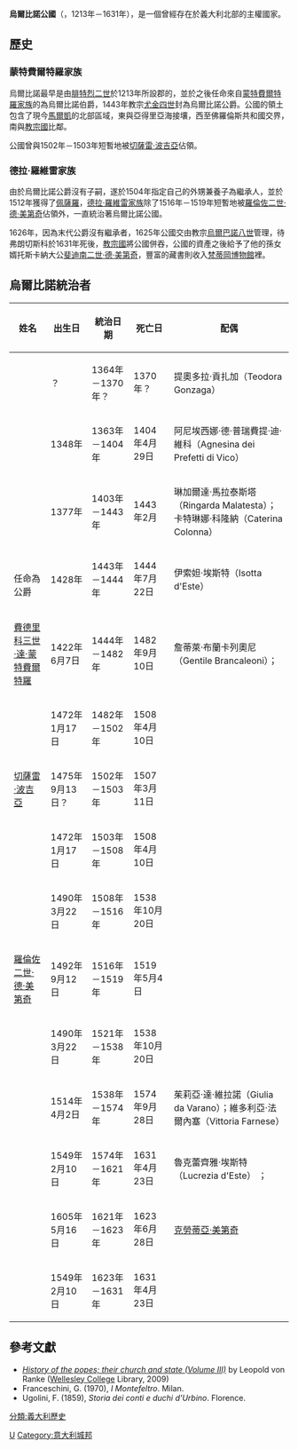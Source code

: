 {{NoteTA
|1=zh:烏爾比諾;zh-cn:乌尔比诺;zh-tw:烏比諾;
}}
{{Infobox Former Country
|native_name = ''{{lang|it|Ducato (Contea) di Urbino}}''
|conventional_long_name = 烏爾比諾公國
|common_name = 烏爾比諾
|continent= 歐洲
|region = 義大利
|country = 義大利
|life_span = 1213年－1631年
|year_start = 1213年
|year_end = 1631年
|p1 = 意大利王國 (神聖羅馬帝國)
|flag_p1 = Flag of the Holy Roman Empire (1200-1350).svg
|s1 = 教宗國
|flag_s1 = Flag of the Papal States (pre 1808).svg
|image_flag = Flag of Duchy of Urbino.svg
|image_coat = Coat of arms of the House of Montefeltro (1443).svg
|image_map = 08 - Ducato di Urbino, 1635 - Henricus Hondius, Jan Jansson.jpg
|image_map_caption = 17世紀初期的烏爾比諾公國
|common_languages = [[義大利語|義大利語]]
|religion = [[羅馬天主教|羅馬天主教]]
|capital = [[烏爾比諾|烏爾比諾]]（1443年－1523年）<br>[[佩薩羅|佩薩羅]]（1523年－1631年）
|era                    = [[中世紀|中世紀]]<BR>[[文藝復興時期|文藝復興時期]]<BR>[[近代史|近代史]]
|status                 = 附庸國
|empire                 = [[神聖羅馬帝國|神聖羅馬帝國]]
|government_type = [[公國|公國]]
|title_leader = 烏爾比諾公爵
|leader1 = {{Tsl|en|Oddantonio da Montefeltro|歐丹托尼奧·達·蒙特費爾特羅}}<small>（首）</small>
|year_leader1 = 1443年－1444年
|leader2 = {{Tsl|en|Francesco Maria II della Rovere|弗朗切斯科·瑪麗亞二世·德拉·羅維雷}} <small>（末）</small>
|year_leader2 = 1574年－1631年
|event_start = [[腓特烈二世_(神聖羅馬帝國)|腓特烈二世]]設郡
|event1 = [[尤金四世|尤金四世]]建立公國
|date_event1 = 1443年
|event2 = [[教宗國|教宗國]]管理
|date_event2 = 1625年
|event_end = 被教宗國併吞
|today                  = {{flag|Italy}}
}}

'''烏爾比諾公國'''（'''{{lang|it|Ducato (Contea) di Urbino}}'''，1213年－1631年），是一個曾經存在於義大利北部的主權國家。

==歷史==
===蒙特費爾特羅家族===
烏爾比諾最早是由[[腓特烈二世_(神聖羅馬帝國)|腓特烈二世]]於1213年所設郡的，並於之後任命來自[[蒙特費爾特羅家族|蒙特費爾特羅家族]]的{{Tsl|it|Bonconte I da Montefeltro|布翁孔特·達·蒙特費爾特羅}}為烏爾比諾伯爵，1443年教宗[[尤金四世|尤金四世]]封{{Tsl|en|Oddantonio da Montefeltro|歐丹托尼奧·達·蒙特費爾特羅}}為烏爾比諾公爵。公國的領土包含了現今[[馬爾凱|馬爾凱]]的北部區域，東與亞得里亞海接壤，西至佛羅倫斯共和國交界，南與[[教宗國|教宗國]]比鄰。

公國曾與1502年－1503年短暫地被[[切薩雷·波吉亞|切薩雷·波吉亞]]佔領。

===德拉·羅維雷家族===
由於烏爾比諾公爵{{Tsl|en|Guidobaldo da Montefeltro|圭多巴爾多·達·蒙特費爾特羅}}沒有子嗣，遂於1504年指定自己的外甥兼養子{{Tsl|en|Francesco Maria I della Rovere, Duke of Urbino|弗朗切斯科·瑪麗亞一世·德拉·羅維雷}}為繼承人，並於1512年獲得了[[佩薩羅|佩薩羅]]，[[德拉·羅維雷家族|德拉·羅維雷家族]]除了1516年－1519年短暫地被[[羅倫佐二世·德·美第奇|羅倫佐二世·德·美第奇]]佔領外，一直統治著烏爾比諾公國。

1626年，因為末代公爵{{Tsl|en|Francesco Maria II della Rovere, Duke of Urbino|弗朗切斯科·瑪麗亞二世·德拉·羅維雷}}沒有繼承者，1625年公國交由教宗[[烏爾巴諾八世|烏爾巴諾八世]]管理，待弗朗切斯科於1631年死後，[[教宗國|教宗國]]將公國併吞，公國的資產之後給予了他的孫女婿托斯卡納大公[[斐迪南二世·德·美第奇|斐迪南二世·德·美第奇]]，豐富的藏書則收入[[梵蒂岡博物館|梵蒂岡博物館]]裡。

==烏爾比諾統治者==
{| class="wikitable"
! 姓名 !! 出生日 !! 統治日期 !! 死亡日 !! 配偶
|-
| {{Tsl|en|Federico II da Montefeltro|費德里科二世·達·蒙特費爾特羅}} || ？ || 1364年－1370年？ || 1370年？ || 提奧多拉·貢扎加（Teodora Gonzaga）
|-
| {{Tsl|en|Antonio II da Montefeltro|安東尼奧二世·達·蒙特費爾特羅}} || 1348年 || 1363年－1404年 || 1404年4月29日 || 阿尼埃西娜·德·普瑞費提·迪·維科（Agnesina dei Prefetti di Vico）
|-
| {{Tsl|en|Guidantonio da Montefeltro|圭丹托尼奧·達·蒙特費爾特羅}} || 1377年 || 1403年－1443年 || 1443年2月 || 琳加爾達·馬拉泰斯塔（Ringarda Malatesta）；卡特琳娜·科隆納（Caterina Colonna）
|-
| {{Tsl|en|Oddantonio da Montefeltro|歐丹托尼奧·達·蒙特費爾特羅}}<br>任命為公爵 || 1428年 || 1443年－1444年 || 1444年7月22日 || 伊索妲·埃斯特（Isotta d'Este）
|-
| [[費德里科三世·達·蒙特費爾特羅|費德里科三世·達·蒙特費爾特羅]] || 1422年6月7日 || 1444年－1482年 || 1482年9月10日 || 詹蒂萊·布蘭卡列奧尼（Gentile Brancaleoni）；{{Tsl|en|Battista Sforza|巴緹絲塔·斯福爾扎}}
|-
| {{Tsl|en|Guidobaldo da Montefeltro|圭多巴爾多·達·蒙特費爾特羅}} || 1472年1月17日 || 1482年－1502年 || 1508年4月10日 || {{Tsl|en|Elisabetta Gonzaga|埃莉莎貝塔·貢扎加}}
|-
| [[切薩雷·波吉亞|切薩雷·波吉亞]] || 1475年9月13日？ || 1502年－1503年 || 1507年3月11日 || {{Tsl|en|Charlotte of Albret|阿爾布雷特的夏洛特}}
|-
| {{Tsl|en|Guidobaldo da Montefeltro|圭多巴爾多·達·蒙特費爾特羅}} || 1472年1月17日 || 1503年－1508年 || 1508年4月10日 || {{Tsl|en|Elisabetta Gonzaga|埃莉莎貝塔·貢扎加}}
|-
| {{Tsl|en|Francesco Maria I della Rovere|弗朗切斯科·瑪麗亞一世·德拉·羅維雷}} || 1490年3月22日 || 1508年－1516年 || 1538年10月20日 || {{Tsl|en|Eleonora Gonzaga, Duchess of Urbino|埃萊奧諾拉·貢扎加}}
|-
| [[羅倫佐二世·德·美第奇|羅倫佐二世·德·美第奇]] || 1492年9月12日 || 1516年－1519年 || 1519年5月4日 || {{Tsl|en|Madeleine de la Tour d'Auvergne|瑪德琳·德·拉·圖·奧文尼}}
|-
| {{Tsl|en|Francesco Maria I della Rovere|弗朗切斯科·瑪麗亞一世·德拉·羅維雷}} || 1490年3月22日 || 1521年－1538年 || 1538年10月20日 || {{Tsl|en|Eleonora Gonzaga, Duchess of Urbino|埃萊奧諾拉·貢扎加}}
|-
| {{Tsl|en|Guidobaldo II della Rovere|圭多巴爾多二世·德拉·羅維雷}} || 1514年4月2日 || 1538年－1574年 || 1574年9月28日 || 茱莉亞·達·維拉諾（Giulia da Varano）；維多利亞·法爾內塞（Vittoria Farnese）
|-
| {{Tsl|en|Francesco Maria II della Rovere|弗朗切斯科·瑪麗亞二世·德拉·羅維雷}} || 1549年2月10日 || 1574年－1621年 || 1631年4月23日 || 魯克蕾齊雅·埃斯特（Lucrezia d'Este） ；{{Tsl|en|Livia della Rovere|利維亞·德拉·羅維雷}}
|-
| {{Tsl|en|Federico Ubaldo della Rovere|費德里科·烏巴爾多·德拉·羅維雷}} || 1605年5月16日 || 1621年－1623年 || 1623年6月28日 || [[克勞迪亞·德·麥地奇|克勞蒂亞·美第奇]]
|-
| {{Tsl|en|Francesco Maria II della Rovere|弗朗切斯科·瑪麗亞二世·德拉·羅維雷}} || 1549年2月10日 || 1623年－1631年 || 1631年4月23日 || {{Tsl|en|Livia della Rovere|利維亞·德拉·羅維雷}}
|}

==參考文獻==
* [http://archive.org/details/historyofpopesth0301rank  ''History of the popes; their church and state (Volume III)''] by Leopold von Ranke ([[Wellesley_College|Wellesley College]] Library, 2009)
* Franceschini, G. (1970), ''I Montefeltro ''. Milan.
* Ugolini, F. (1859), ''Storia dei conti e duchi d'Urbino ''. Florence.

[[Category:已不存在的公國|U]]
[[分類:義大利歷史|分類:義大利歷史]]
[[Category:意大利城邦|Category:意大利城邦]]
{{Authority control}}